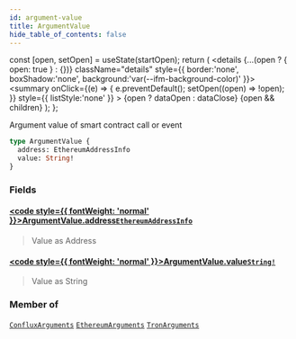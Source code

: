 ```yaml
---
id: argument-value
title: ArgumentValue
hide_table_of_contents: false
---
```







  const [open, setOpen] = useState(startOpen);
  return (
    <details {...(open ? { open: true } : {})} className="details" style={{ border:'none', boxShadow:'none', background:'var(--ifm-background-color)' }}>
      <summary
        onClick={(e) => {
          e.preventDefault();
          setOpen((open) => !open);
        }}
        style={{ listStyle:'none' }}
      >
      {open ? dataOpen : dataClose}
      </summary>
      {open && children}
    </details>
  );
};








Argument value of smart contract call or event


```graphql
type ArgumentValue {
  address: EthereumAddressInfo
  value: String!
}
```




### Fields

#### [<code style={{ fontWeight: 'normal' }}>ArgumentValue.<b>address</b></code>](#)<Bullet />[`EthereumAddressInfo`](/docs/v1/graphql-reference/objects/ethereum-address-info) <Badge class="badge badge--secondary" text="object"/> 
> 
> 
> Value as Address
> 

#### [<code style={{ fontWeight: 'normal' }}>ArgumentValue.<b>value</b></code>](#)<Bullet />[`String!`](/docs/v1/graphql-reference/scalars/string) <Badge class="badge badge--secondary" text="non-null"/> <Badge class="badge badge--secondary" text="scalar"/> 
> 
> 
> Value as String
> 



### Member of

[`ConfluxArguments`](/docs/v1/graphql-reference/objects/conflux-arguments)  <Badge class="secondary" text="object"/><Bullet />[`EthereumArguments`](/docs/v1/graphql-reference/objects/ethereum-arguments)  <Badge class="secondary" text="object"/><Bullet />[`TronArguments`](/docs/v1/graphql-reference/objects/tron-arguments)  <Badge class="secondary" text="object"/>

